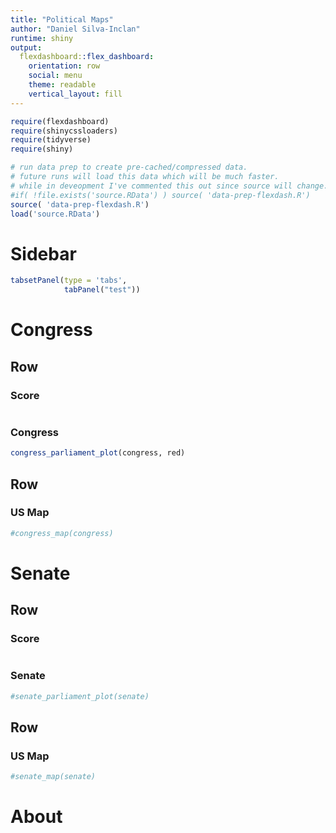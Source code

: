 ```yaml
---
title: "Political Maps"
author: "Daniel Silva-Inclan"
runtime: shiny
output: 
  flexdashboard::flex_dashboard:
    orientation: row
    social: menu
    theme: readable
    vertical_layout: fill
---
```


```r

require(flexdashboard)
require(shinycssloaders)
require(tidyverse)
require(shiny)

# run data prep to create pre-cached/compressed data.
# future runs will load this data which will be much faster.
# while in deveopment I've commented this out since source will change.
#if( !file.exists('source.RData') ) source( 'data-prep-flexdash.R')
source( 'data-prep-flexdash.R')
load('source.RData')

```

Sidebar {.sidebar}
================================================================================
```r
tabsetPanel(type = 'tabs',
            tabPanel("test"))

```

Congress
================================================================================

Row
--------------------------------------------------------------------------------

### Score

```r
```

### Congress

```r
congress_parliament_plot(congress, red)
```

Row 
--------------------------------------------------------------------------------

### US Map

```r
#congress_map(congress)
```

Senate
================================================================================

Row
--------------------------------------------------------------------------------

### Score

```r
```

### Senate

```r
#senate_parliament_plot(senate)
```

Row 
--------------------------------------------------------------------------------

### US Map

```r
#senate_map(senate)
```




About
================================================================================
